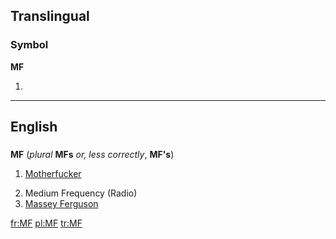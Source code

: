 {{also|mf|mF}}
==Translingual==

===Symbol===
'''MF'''

# {{SI-unit|mega|farad|[[electrical]] [[capacitance]]}}

----

==English==

==={{initialism}}===
'''MF''' (''plural'' '''MFs''' ''or, less correctly'', '''MF's''')

# {{context|coarse|slang}} [[Motherfucker]]
# Medium Frequency (Radio)
# [[w:Massey Ferguson|Massey Ferguson]]

[[fr:MF]]
[[pl:MF]]
[[tr:MF]]